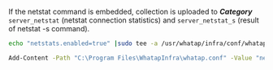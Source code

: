 If the netstat command is embedded, collection is uploaded to **_Category_** `server_netstat` (netstat connection statistics) and `server_netstat_s` (result of netstat -s command).

<Tabs>
<TabItem value="lxs" label="Linux Shell">

```bash title=SH
echo "netstats.enabled=true" |sudo tee -a /usr/whatap/infra/conf/whatap.conf
```

</TabItem>
<TabItem value="wps" label="Windows Powershell">

```bash title=SH
Add-Content -Path "C:\Program Files\WhatapInfra\whatap.conf" -Value "netstats.enabled=true"
```

</TabItem>
</Tabs>
